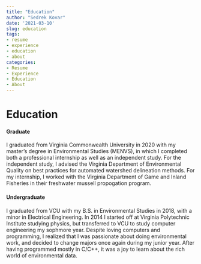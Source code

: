 ```yaml
---
title: "Education"
author: "Sedrek Kovar"
date: '2021-03-10'
slug: education
tags:
- resume
- experience
- education
- about
categories:
- Resume
- Experience
- Education
- About
---
```


# Education

#### Graduate
I graduated from Virginia Commonwealth University in 2020 with my master's degree in Environmental Studies (MENVS), in which I completed both a professional internship as well as an independent study. For the independent study, I advised the Virginia Department of Environmental Quality on best practices for automated watershed delineation methods. For my internship, I worked with the Virginia Department of Game and Inland Fisheries in their freshwater mussell propogation program. 

#### Undergraduate
I graduated from VCU with my B.S. in Environmental Studies in 2018, with a minor in Electrical Engineering. In 2014 I started off at Virginia Polytechnic Institute studying physics, but transferred to VCU to study computer engineering my sophmore year. Despite loving computers and programming, I realized that I was passionate about doing environmental work, and decided to change majors once again during my junior year. After having programmed mostly in C/C++, it was a joy to learn about the rich world of environmental data.
